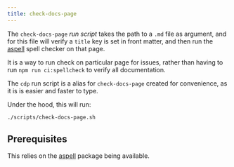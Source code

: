```yaml
---
title: check-docs-page
---
```


The `check-docs-page` _run script_ takes the path to a `.md` file as
argument, and for this file will verify a `title` key is set in front
matter, and then run the [aspell](http://aspell.net/) spell checker
on that page.

It is a way to run check on particular page for issues, rather than
having to run `npm run ci:spellcheck` to verify all documentation.

The `cdp` run script is a alias for `check-docs-page` created for
convenience, as it is is easier and faster to type.

Under the hood, this will run:

```sh title="Terminal"
./scripts/check-docs-page.sh
```

## Prerequisites

This relies on the [aspell](http://aspell.net/) package being available.
